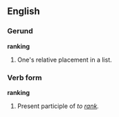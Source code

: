 ==English==

===Gerund===
'''ranking'''
# One's relative placement in a list.

===Verb form===
'''ranking'''
# Present participle of ''to [[rank]].''